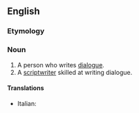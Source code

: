 ==English==

===Etymology===
{{suffix|dialogue|ist|lang=en}}

===Noun===
{{en-noun}}

# A person who writes [[dialogue]].
# A [[scriptwriter]] skilled at writing dialogue.

====Translations====
{{trans-top|scriptwriter}}
* Italian: {{t|it|dialoghista|m}}
{{trans-mid}}
{{trans-bottom}}